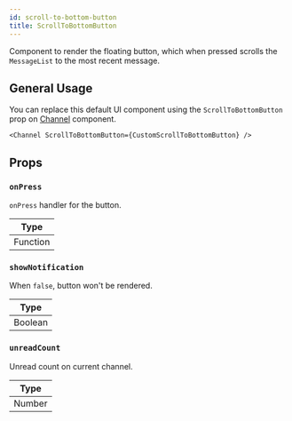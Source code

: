 ```yaml
---
id: scroll-to-bottom-button
title: ScrollToBottomButton
---
```


Component to render the floating button, which when pressed scrolls the `MessageList` to the most recent message.

## General Usage

You can replace this default UI component using the `ScrollToBottomButton` prop on [Channel](../core-components/channel.mdx) component.

```tsx
<Channel ScrollToBottomButton={CustomScrollToBottomButton} />
```

## Props

### `onPress`

`onPress` handler for the button.

| Type     |
| -------- |
| Function |

### `showNotification`

When `false`, button won't be rendered.

| Type    |
| ------- |
| Boolean |

### `unreadCount`

Unread count on current channel.

| Type   |
| ------ |
| Number |
